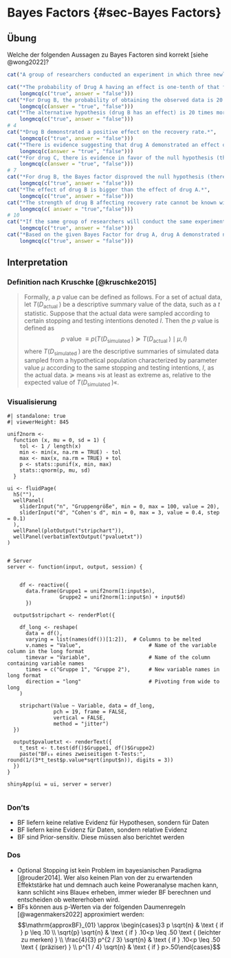 # Bayes Factors {#sec-Bayes Factors}

## Übung
::: {.webex-check .webex-box}

Welche der folgenden Aussagen zu Bayes Factoren sind korrekt [siehe @wong2022]?



```r
cat("A group of researchers conducted an experiment in which three newly developed drugs for a deadly virus have been compared to a control group. The dependent variable is the recovery rate, the null hypothesis posits that the drug does not influence the recovery rate while the alternative hypothesis posits the drug does influence the recovery rate. After the experiment, two-sided Bayesian t-tests with a default prior were conducted. For drug A, it was found that BF10 is 2 while for drug B BF10 of 20 was found. For drug C, BF10 of 0.1 was found. <br> <br>")

cat("*The probability of Drug A having an effect is one-tenth of that for drug B.*", 
    longmcq(c("true", answer = "false")))
cat("*For Drug B, the probability of obtaining the observed data is 20 times higher under the alternative than under the null.*", 
    longmcq(c(answer = "true", "false")))
cat("*The alternative hypothesis (drug B has an effect) is 20 times more probable than the null hypothesis (drug B has no effect).*", 
    longmcq(c("true", answer = "false")))
# 4
cat("*Drug B demonstrated a positive effect on the recovery rate.*", 
    longmcq(c("true", answer = "false")))
cat("*There is evidence suggesting that drug A demonstrated an effect on the recovery rate relative to the null hypothesis (there is no effect).*", 
    longmcq(c(answer = "true", "false")))
cat("*For drug C, there is evidence in favor of the null hypothesis (there is no effect).*", 
    longmcq(c(answer = "true", "false")))
# 7
cat("*For drug B, the Bayes factor disproved the null hypothesis (there is no effect).*", 
    longmcq(c("true", answer = "false")))
cat("*The effect of drug B is bigger than the effect of drug A.*", 
    longmcq(c("true", answer = "false")))
cat("*The strength of drug B affecting recovery rate cannot be known with the given information.*", 
    longmcq(c( answer = "true","false")))
# 10
cat("*If the same group of researchers will conduct the same experiment repeatedly, they can be expected to find the presence of the effect from drug B in 20 out of 21 times.*", 
    longmcq(c("true", answer = "false")))
cat("*Based on the given Bayes Factor for drug A, drug A demonstrated no effect since the Bayes Factor is smaller than 3.*", 
    longmcq(c("true", answer = "false")))
```

:::

## Interpretation
### Definition nach Kruschke [@kruschke2015]

> Formally, a $p$ value can be defined as follows. For a set of actual data, let $T\left(D_{\text {actual }}\right)$ be a descriptive summary value of the data, such as a $t$ statistic. Suppose that the actual data were sampled according to certain stopping and testing intentions denoted $I$. Then the $p$ value is defined as
$$
p \text { value } \equiv p\left(T\left(D_{\text {simulated }}\right) \succeq T\left(D_{\text {actual }}\right) \mid \mu, I\right)
$$
where $T\left(D_{\text {simulated }}\right)$ are the descriptive summaries of simulated data sampled from a hypothetical population characterized by parameter value $\mu$ according to the same stopping and testing intentions, $I$, as the actual data. $\succeq$ means »is at least as extreme as, relative to the expected value of $T\left(D_{\text {simulated }}\right)$«. 

### Visualisierung
```shinylive-r
#| standalone: true
#| viewerHeight: 845

unif2norm <-
  function (x, mu = 0, sd = 1) {
    tol <- 1 / length(x)
    min <- min(x, na.rm = TRUE) - tol
    max <- max(x, na.rm = TRUE) + tol
    p <- stats::punif(x, min, max)
    stats::qnorm(p, mu, sd)
  }

ui <- fluidPage(
  h5(""),
  wellPanel(
    sliderInput("n", "Gruppengröße", min = 0, max = 100, value = 20),
    sliderInput("d", "Cohen's d", min = 0, max = 3, value = 0.4, step = 0.1)
  ),
  wellPanel(plotOutput("stripchart")),
  wellPanel(verbatimTextOutput("pvaluetxt"))
)


# Server
server <- function(input, output, session) {
  
      
    df <- reactive({
      data.frame(Gruppe1 = unif2norm(1:input$n), 
                 Gruppe2 = unif2norm(1:input$n) + input$d)
      })
  
  output$stripchart <- renderPlot({

    df_long <- reshape(
      data = df(),
      varying = list(names(df())[1:2]),  # Columns to be melted
      v.names = "Value",                      # Name of the variable column in the long format
      timevar = "Variable",                   # Name of the column containing variable names
      times = c("Gruppe 1", "Gruppe 2"),      # New variable names in long format
      direction = "long"                      # Pivoting from wide to long
    )
    
    stripchart(Value ~ Variable, data = df_long,
               pch = 19, frame = FALSE, 
               vertical = FALSE,
               method = "jitter")
  })
  
  output$pvaluetxt <- renderText({
    t_test <- t.test(df()$Gruppe1, df()$Gruppe2)
    paste("BF₁₀ eines zweiseitigen t-Tests:", round(1/(3*t_test$p.value*sqrt(input$n)), digits = 3))
  })
}

shinyApp(ui = ui, server = server)


```


### Don'ts
* BF liefern keine relative Evidenz für Hypothesen, sondern für Daten
* BF liefern keine Evidenz für Daten, sondern relative Evidenz
* BF sind Prior-sensitiv. Diese müssen also berichtet werden

### Dos
* Optional Stopping ist kein Problem im bayesianischen Paradigma [@rouder2014]. Wer also keinen Plan von der zu erwartenden Effektstärke hat und demnach auch keine Poweranalyse machen kann, kann schlicht »ins Blaue« erheben, immer wieder BF berechnen und entscheiden ob weitererhoben wird.
* BFs können aus p-Werten via der folgenden Daumenregeln [@wagenmakers2022] approximiert werden:
$$\mathrm{approxBF}_{01} \approx \begin{cases}3 p \sqrt{n} & \text { if } p \leq .10 \\ \sqrt{p} \sqrt{n} & \text { if } .10<p \leq .50 \text { (leichter zu merken) } \\ \frac{4}{3} p^{2 / 3} \sqrt{n} & \text { if } .10<p \leq .50 \text { (präziser) } \\ p^{1 / 4} \sqrt{n} & \text { if } p>.50\end{cases}$$

